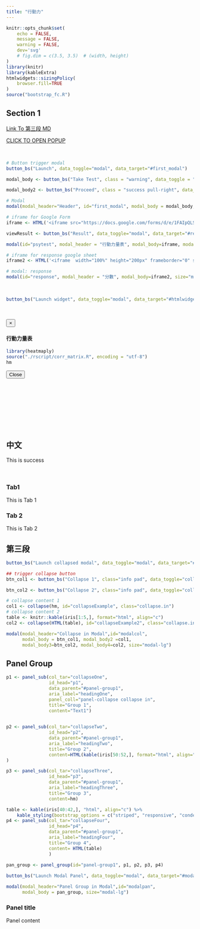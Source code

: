```yaml
---
title: "行動力"
---
```


<!-- Smooth scroll: conflicts with tabset -->

<!-- <script type="text/javascript" src='./smooth_scroll.js'></script>  -->

<!-- Popup Modal-->
<script type="text/javascript">
$(window).on('load',function(){
$('#first_modal').modal('show');
});</script>

```r
knitr::opts_chunk$set(
	echo = FALSE,
	message = FALSE,
	warning = FALSE,
	dev='svg'
	# fig.dim = c(3.5, 3.5)  # (width, height)
)
library(knitr)
library(kableExtra)
htmlwidgets::sizingPolicy(
    browser.fill=TRUE
)
source("bootstrap_fc.R")
```


## Section 1

[Link To 第三段 MD](#sec3){.btn .btn-success  role="button"}

<!-- Popup New webPage -->
<a  class="btn btn-primary" role="button"  onclick="popupCenter('https://docs.google.com/spreadsheets/d/1ufuzTL9VCxdvX1QeFQcMGxYbEMq1ZEWVht3CEDpXBmc/edit?usp=sharing', 'myPop1',400,400);" href="javascript:void(0);">CLICK TO OPEN POPUP</a>
<script>
function popupCenter(url, title, w, h) {
var left = (screen.width/2)-(w/2);
var top = (screen.height/2)-(h/2);
return window.open(url, title, 'toolbar=no, location=no, directories=no, status=no, menubar=no, scrollbars=no, resizable=no, copyhistory=no, width='+w+', height='+h+', top='+top+', left='+left);
}
</script>

<br>

```r
# Button trigger modal
button_bs("Launch", data_toggle="modal", data_target="#first_modal")

modal_body <- button_bs("Take Test", class = "warning", data_toggle = "modal", data_target = "#psytest")

modal_body2 <- button_bs("Proceed", class = "success pull-right", data_dismiss = "modal")

# Modal
modal(modal_header="Header", id="first_modal", modal_body = modal_body, modal_body2 = modal_body2, size = "modal-sm")

# iframe for Google Form
iframe <- HTML('<iframe src="https://docs.google.com/forms/d/e/1FAIpQLSeE-ke7yhlU3XRDIhw7vRL-mnYLi-jTOYF8Pz4ZLINjV53z2A/viewform?embedded=true" style="position: relative; height: 300px; width: 100%;" frameborder="0" marginheight="0" marginwidth="0">載入中…</iframe>')

viewResult <- button_bs("Result", data_toggle="modal", data_target="#response", class="primary pull-left")

modal(id="psytest", modal_header = "行動力量表", modal_body=iframe, modal_footer=viewResult)

# iframe for response google sheet
iframe2 <- HTML('<iframe  width="100%" height="200px" frameborder="0" scrolling="no"  src="https://docs.google.com/spreadsheets/d/e/2PACX-1vQz4zjZfhWBYYRuW2Zhhx-sXvnlrS6vpvcgP0cJPdvsQI-6eKggXmpaWbu4dgbMQgcOHv0NQxL8a_K_/pubhtml?gid=0&amp;single=true&amp;widget=false&amp;chrome=false&amp;headers=false"></iframe>')

# modal: response
modal(id="response", modal_header = "分數", modal_body=iframe2, size="modal-sm")
```


<br>

```r
button_bs("Launch widget", data_toggle="modal", data_target="#htmlwidget")
```

<br>

<div id="htmlwidget" class="modal fade" role="dialog" tabindex="-1">
<div class="modal-dialog" role="document">
<div class="modal-content">
<div class="modal-header">
<button type="button" class="close" data-dismiss="modal">&times;</button>
<h4 class="modal-title">行動力量表</h4>
</div>
<div class="modal-body">

<div class="tab-content">
```r
library(heatmaply)
source("./rscript/corr_matrix.R", encoding = "utf-8")
hm
```
</div>

<div class="modal-footer">
<button type="button" class="btn btn-default" data-dismiss="modal">Close</button>
</div>
</div>
</div>
</div>
</div>


<br><br><br><br><br><br><br>

## 中文{#chi .tabset}

<div class="alert alert-success" role="alert">
This is success
</div>

<br>

### Tab1
This is Tab 1

### Tab 2
This is Tab 2



## 第三段{#sec3}


```r
button_bs("Launch collapsed modal", data_toggle="modal", data_target="#modalcol")
```

<!-- Collapse in Modal --> 

```r
## trigger collapse button
btn_col1 <- button_bs("Collapse 1", class="info pad", data_toggle="collapse", aria_expanded="false", aria_controls="collapseExample", data_target = "#collapseExample")

btn_col2 <- button_bs("Collapse 2", class="info pad", data_toggle="collapse", aria_expanded="false", aria_controls="collapseExample", data_target = "#collapseExample2")
```


```r
# collapse content 1
col1 <- collapse(hm, id="collapseExample", class="collapse.in")
# collapse content 2
table <- knitr::kable(iris[1:5,], format="html", align="c")
col2 <- collapse(HTML(table), id="collapseExample2", class="collapse.in")
```

```r
modal(modal_header="Collapse in Modal",id="modalcol",
      modal_body = btn_col1, modal_body2 =col1,
      modal_body3=btn_col2, modal_body4=col2, size="modal-lg")
```

## Panel Group

```r
p1 <- panel_sub(col_tar="collapseOne", 
                id_head="p1",
                data_parent="#panel-group1",
                aria_label="headingOne",
                panel_coll="panel-collapse collapse in",
                title="Group 1",
                content="Text1")
                

p2 <- panel_sub(col_tar="collapseTwo", 
                id_head="p2",
                data_parent="#panel-group1",
                aria_label="headingTwo",
                title="Group 2",
                content=HTML(kable(iris[50:52,], format="html", align="c"))
)

p3 <- panel_sub(col_tar="collapseThree", 
                id_head="p3",
                data_parent="#panel-group1",
                aria_label="headingThree",
                title="Group 3",
                content=hm)                

table <- kable(iris[40:42,], "html", align="c") %>%
    kable_styling(bootstrap_options = c("striped", "responsive", "condensed"), full_width = F)
p4 <- panel_sub(col_tar="collapseFour", 
                id_head="p4",
                data_parent="#panel-group1",
                aria_label="headingFour",
                title="Group 4",
                content= HTML(table)
                )
                
pan_group <- panel_group(id="panel-group1", p1, p2, p3, p4)
```


```r
button_bs("Launch Modal Panel", data_toggle="modal", data_target="#modalpan")

modal(modal_header="Panel Group in Modal",id="modalpan",
      modal_body = pan_group, size="modal-lg")
```

<div class="panel panel-success">

<div class="panel-heading">
<h3 class="panel-title">Panel title</h3>
</div>

<div class="panel-body">
Panel content
</div>
  
</div>
<br><br><br><br><br><br><br><br><br>

